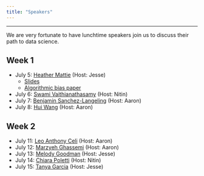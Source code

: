 ```yaml
---
title: "Speakers"
---
```


---

We are very fortunate to have lunchtime speakers join us to discuss their path to data science.


## Week 1

* July 5: [Heather Mattie](https://www.hsph.harvard.edu/heather-mattie/)  (Host: Jesse)
  * [Slides](https://github.com/jlgrons/CELEHS-DSinA/blob/main/Documents/H_Mattie_Slides.pdf)
  * [Algorithmic bias paper](https://www.ncbi.nlm.nih.gov/pmc/articles/PMC6875681/)
* July 6: [Swami Vaithianathasamy](https://www.linkedin.com/in/swaminathan-v-2b71332) (Host: Nitin)
* July 7: [Benjamin Sanchez-Langeling](https://www.linkedin.com/in/benjamin-sanchez-lengeling-6879a68a) (Host: Aaron)
* July 8: [Hui Wang](https://theorg.com/org/paypal/org-chart/hui-wang) (Host: Aaron)

## Week 2

* July 11: [Leo Anthony Celi](https://imes.mit.edu/research-staff-prof/leo-anthony-celi/) (Host: Aaron)
* July 12: [Marzyeh Ghassemi](https://healthyml.org) (Host: Aaron)
* July 13: [Melody Goodman](https://publichealth.nyu.edu/faculty/melody-goodman) (Host: Jesse)
* July 14: [Chiara Poletti](https://www.linkedin.com/in/chiarapoletti) (Host: Nitin)
* July 15: [Tanya Garcia](https://tpgarcia.github.io) (Host: Jesse)